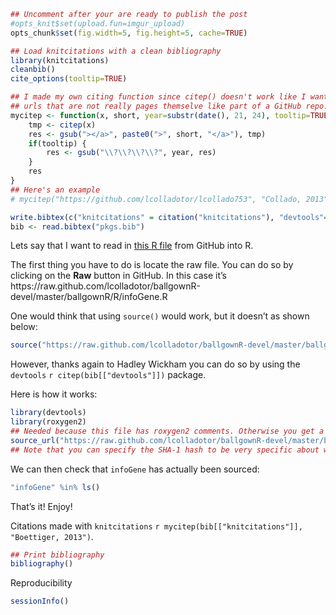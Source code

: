 ```r
## Uncomment after your are ready to publish the post
#opts_knit$set(upload.fun=imgur_upload)
opts_chunk$set(fig.width=5, fig.height=5, cache=TRUE)

## Load knitcitations with a clean bibliography
library(knitcitations)
cleanbib()
cite_options(tooltip=TRUE)

## I made my own citing function since citep() doesn't work like I want to with
## urls that are not really pages themselve like part of a GitHub repo.
mycitep <- function(x, short, year=substr(date(), 21, 24), tooltip=TRUE) {
	tmp <- citep(x)
	res <- gsub("></a>", paste0(">", short, "</a>"), tmp)
	if(tooltip) {
		res <- gsub("\\?\\?\\?\\?", year, res)
	}
	res
}
## Here's an example
# mycitep("https://github.com/lcolladotor/lcollado753", "Collado, 2013")
```
```r
write.bibtex(c("knitcitations" = citation("knitcitations"), "devtools"=citation("devtools")), file = "pkgs.bib")
bib <- read.bibtex("pkgs.bib")
```



Lets say that I want to read in [this R file](https://github.com/lcolladotor/ballgownR-devel/blob/master/ballgownR/R/infoGene.R) from GitHub into R.


The first thing you have to do is locate the raw file. You can do so by clicking on the __Raw__ button in GitHub. In this case it's https://raw.github.com/lcolladotor/ballgownR-devel/master/ballgownR/R/infoGene.R

One would think that using `source()` would work, but it doesn't as shown below:

```r
source("https://raw.github.com/lcolladotor/ballgownR-devel/master/ballgownR/R/infoGene.R")
```

However, thanks again to Hadley Wickham you can do so by using the `devtools` `r citep(bib[["devtools"]])`
 package.

Here is how it works:
```r
library(devtools)
library(roxygen2) 
## Needed because this file has roxygen2 comments. Otherwise you get a 'could not find function "digest"' error
source_url("https://raw.github.com/lcolladotor/ballgownR-devel/master/ballgownR/R/infoGene.R")
## Note that you can specify the SHA-1 hash to be very specific about which version of the file you want to read in.
```

We can then check that `infoGene` has actually been sourced:
```r
"infoGene" %in% ls()
```

That's it!
Enjoy!




Citations made with `knitcitations` `r mycitep(bib[["knitcitations"]], "Boettiger, 2013")`.


```r
## Print bibliography
bibliography()
```

Reproducibility
```r
sessionInfo()
```

